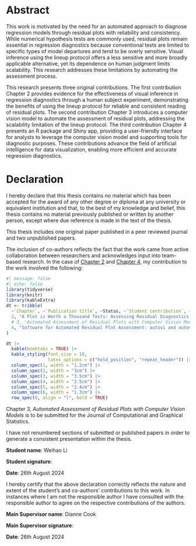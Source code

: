 # Abstract {-}

This work is motivated by the need for an automated approach to diagnose regression models through residual plots with reliability and consistency. While numerical hypothesis tests are commonly used, residual plots remain essential in regression diagnostics because conventional tests are limited to specific types of model departures and tend to be overly sensitive. Visual inference using the lineup protocol offers a less sensitive and more broadly applicable alternative, yet its dependence on human judgment limits scalability. This research addresses these limitations by automating the assessment process.

This research presents three original contributions. The first contribution Chapter 2 provides evidence for the effectiveness of visual inference in regression diagnostics through a human subject experiment, demonstrating the benefits of using the lineup protocol for reliable and consistent reading of residual plots. The second contribution Chapter 3 introduces a computer vision model to automate the assessment of residual plots, addressing the scalability limitation of the lineup protocol. The third contribution Chapter 4 presents an R package and Shiny app, providing a user-friendly interface for analysts to leverage the computer vision model and supporting tools for diagnostic purposes. These contributions advance the field of artificial intelligence for data visualization, enabling more efficient and accurate regression diagnostics.

# Declaration {-}

I hereby declare that this thesis contains no material which has been accepted for the award of any other degree or diploma at any university or equivalent institution and that, to the best of my knowledge and belief, this thesis contains no material previously published or written by another person, except where due reference is made in the text of the thesis.

This thesis includes one original paper published in a peer reviewed journal and two unpublished papers.

The inclusion of co-authors reflects the fact that the work came from active collaboration between researchers and acknowledges input into team-based research. In the case of [Chapter 2](#sec-first-paper) and [Chapter 4](#sec-third-paper), my contribution to the work involved the following:

```r
#| message: false
#| echo: false
library(tidyverse)
library(knitr)
library(kableExtra)
dt <- tribble(
  ~`Chapter`, ~`Publication title`, ~Status, ~`Student contribution`, ~`Co-authors contribution`, ~`Coauthors are Monash students`,
  2, "A Plot is Worth a Thousand Tests: Assessing Residual Diagnostics with the Lineup Protocol", "Published in the Journal of Computational and Graphical Statistics", "80%  Concept, Analysis, Software, Writing", "D. Cook 10%,  \n E. Tanaka 5%, \n S. VanderPlas 5%", "No",
  # 3, "Automated Assessment of Residual Plots with Computer Vision Models", "Unsubmitted", "80% Concept, Analysis, Software, Writing", "D. Cook 10%,  \n P. Menéndez 5%, \n U. Laa 2.5%,  \n N. Langrené 2.5%", "No",
  4, "Software for Automated Residual Plot Assessment: autovi and autovi.web", "The R package autovi on CRAN", "80% Concept, Analysis, Software, Writing", "D. Cook 10%,  \n E. Tanaka 5%, \n S. VanderPlas 2.5%, K. Ackermann 2.5%", "No"
)  

dt |>
  kable(booktabs = TRUE) |>
  kable_styling(font_size = 10,
                latex_options = c("hold_position", "repeat_header")) |>
  column_spec(1, width = "1.2cm") |>
  column_spec(2, width = "3cm") |>
  column_spec(3, width = "3.5cm") |>
  column_spec(4, width = "2.5cm") |>
  column_spec(5, width = "2.4cm") |>
  column_spec(6, width = "1.3cm") |>
  row_spec(0, align = "l", bold = TRUE)
```

Chapter 3, *Automated Assessment of Residual Plots with Computer Vision Models* is to be submitted for the Journal of Computational and Graphical Statistics. 


<!-- **The thesis is written in Australian spelling, except for Chapters 3 and 4, which use American spelling as specified by the publication venue.** -->

I have not renumbered sections of submitted or published papers in order to generate a consistent presentation within the thesis.

**Student name**: Weihao Li

**Student signature**: 

**Date**: 26th August 2024 

I hereby certify that the above declaration correctly reflects the nature and extent of the student’s and co-authors’ contributions to this work. In instances where I am not the responsible author I have consulted with the responsible author to agree on the respective contributions of the authors.

**Main Supervisor name**: Dianne Cook

**Main Supervisor signature**:

**Date**: 26th August 2024

